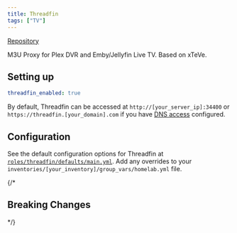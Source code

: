 ```yaml
---
title: Threadfin
tags: ["TV"]
---
```



[Repository](https://github.com/Threadfin/Threadfin)

<Tags tags={frontmatter.tags} />

M3U Proxy for Plex DVR and Emby/Jellyfin Live TV. Based on xTeVe.

## Setting up

```yaml title="inventories/homelab/group_vars/homelab.yml"
threadfin_enabled: true
```

By default, Threadfin can be accessed at `http://[your_server_ip]:34400` or `https://threadfin.[your_domain].com` if you have [DNS access](../guides/dns-access) configured.

## Configuration

See the default configuration options for Threadfin at [`roles/threadfin/defaults/main.yml`](https://github.com/Dylancyclone/ansible-homelab-orchestration/blob/main/roles/threadfin/defaults/main.yml).
Add any overrides to your `inventories/[your_inventory]/group_vars/homelab.yml` file.

{/* 

## Breaking Changes

*/}